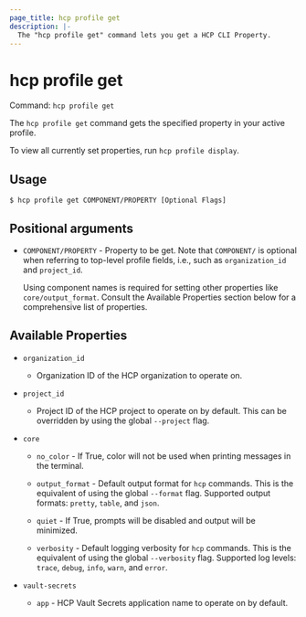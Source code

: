 ```yaml
---
page_title: hcp profile get
description: |-
  The "hcp profile get" command lets you get a HCP CLI Property.
---
```


# hcp profile get

Command: `hcp profile get` 

The `hcp profile get` command gets the specified property in your active
profile.

To view all currently set properties, run `hcp profile display`.

## Usage

```shell-session
$ hcp profile get COMPONENT/PROPERTY [Optional Flags]
```

## Positional arguments

- `COMPONENT/PROPERTY` - Property to be get. Note that `COMPONENT/` is optional when referring to
	top-level profile fields, i.e., such as `organization_id` and `project_id`.
	
	Using component names is required for setting other properties like
	`core/output_format`. Consult the Available Properties section below for a
	comprehensive list of properties.

## Available Properties
* `organization_id`
    * Organization ID of the HCP organization to operate on.

* `project_id`
    * Project ID of the HCP project to operate on by default. This can be overridden
    by using the global `--project` flag.

* `core`

    * `no_color` - If True, color will not be used when printing messages in the terminal.

    * `output_format` - Default output format for `hcp` commands. This is the equivalent of using the
    global `--format` flag. Supported output formats: `pretty`, `table`, and `json`.

    * `quiet` - If True, prompts will be disabled and output will be minimized.

    * `verbosity` - Default logging verbosity for `hcp` commands. This is the equivalent of using
    the global `--verbosity` flag. Supported log levels: `trace`, `debug`, `info`,
    `warn`, and `error`.

* `vault-secrets`

    * `app` - HCP Vault Secrets application name to operate on by default.


